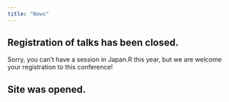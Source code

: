 ```yaml
---
title: "News"
---
```


## Registration of talks has been closed.
Sorry, you can't have a session in Japan.R this year, but we are welcome your registration to this conference!

## Site was opened.